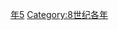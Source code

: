 {{Catnav|頁面分類|历史|歷史時代|年|8世纪各年}}

{{catmore}}
{{Commons category|795}}

[[Category:790年代|年5]]
[[Category:8世纪各年|Category:8世纪各年]]
